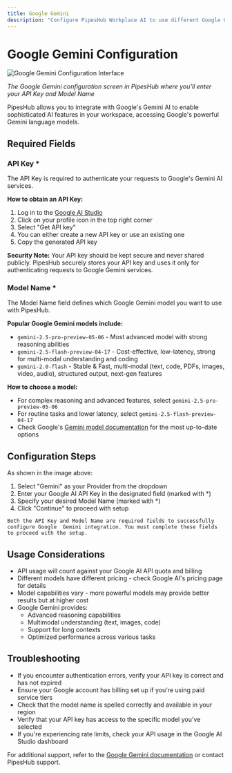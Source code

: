 ```yaml
---
title: Google Gemini
description: "Configure PipesHub Workplace AI to use different Google Gemini models"
---
```


# Google Gemini Configuration

![Google Gemini Configuration Interface](/images/ai-models/Gemini_LLMConfig.png)

*The Google Gemini configuration screen in PipesHub where you'll enter your API Key and Model Name*

PipesHub allows you to integrate with Google's Gemini AI to enable sophisticated AI features in your workspace, accessing Google's powerful Gemini language models.

## Required Fields

### API Key *

The API Key is required to authenticate your requests to Google's Gemini AI services.

**How to obtain an API Key:**
1. Log in to the [Google AI Studio](https://aistudio.google.com/)
2. Click on your profile icon in the top right corner
3. Select "Get API key"
4. You can either create a new API key or use an existing one
5. Copy the generated API key

**Security Note:** Your API key should be kept secure and never shared publicly. PipesHub securely stores your API key and uses it only for authenticating requests to Google Gemini services.

### Model Name *

The Model Name field defines which Google Gemini model you want to use with PipesHub.

**Popular Google Gemini models include:**
- `gemini-2.5-pro-preview-05-06` - Most advanced model with strong reasoning abilities
- `gemini-2.5-flash-preview-04-17` - Cost-effective, low-latency, strong for multi-modal understanding and coding
- `gemini-2.0-flash` - Stable & Fast, multi-modal (text, code, PDFs, images, video, audio), structured output, next-gen features

**How to choose a model:**
- For complex reasoning and advanced features, select `gemini-2.5-pro-preview-05-06`
- For routine tasks and lower latency, select `gemini-2.5-flash-preview-04-17`
- Check Google's [Gemini model documentation](https://ai.google.dev/models/gemini) for the most up-to-date options

## Configuration Steps

As shown in the image above:

1. Select "Gemini" as your Provider from the dropdown
2. Enter your Google AI API Key in the designated field (marked with *)
3. Specify your desired Model Name (marked with *)
4. Click "Continue" to proceed with setup

``Both the API Key and Model Name are required fields to successfully configure Google 
Gemini integration. You must complete these fields to proceed with the setup.``


## Usage Considerations

- API usage will count against your Google AI API quota and billing
- Different models have different pricing - check Google AI's pricing page for details
- Model capabilities vary - more powerful models may provide better results but at higher cost
- Google Gemini provides:
  - Advanced reasoning capabilities
  - Multimodal understanding (text, images, code)
  - Support for long contexts
  - Optimized performance across various tasks

## Troubleshooting

- If you encounter authentication errors, verify your API key is correct and has not expired
- Ensure your Google account has billing set up if you're using paid service tiers
- Check that the model name is spelled correctly and available in your region
- Verify that your API key has access to the specific model you've selected
- If you're experiencing rate limits, check your API usage in the Google AI Studio dashboard

For additional support, refer to the [Google Gemini documentation](https://ai.google.dev/docs) or contact PipesHub support.

